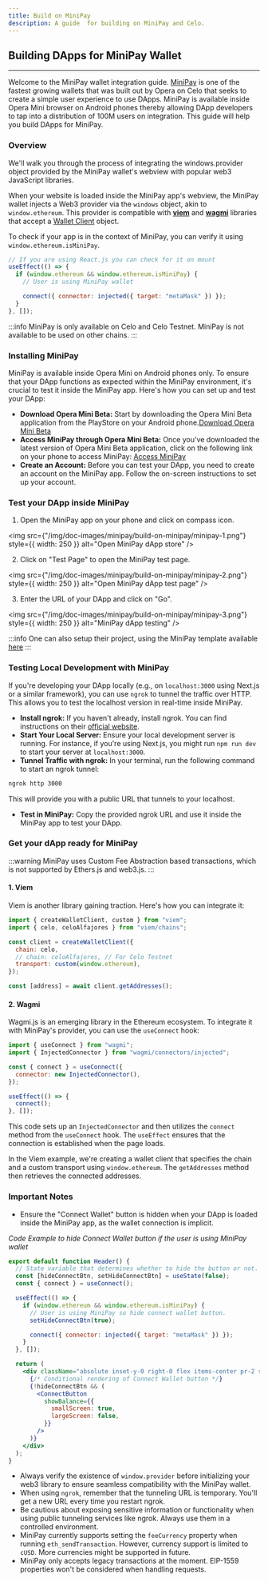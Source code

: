 ```yaml
---
title: Build on MiniPay
description: A guide  for building on MiniPay and Celo.
---
```


## Building DApps for MiniPay Wallet

---

Welcome to the MiniPay wallet integration guide. [MiniPay](https://www.opera.com/products/minipay) is one of the fastest growing wallets that was built out by Opera on Celo that seeks to create a simple user experience to use DApps. MiniPay is available inside Opera Mini browser on Android phones thereby allowing DApp developers to tap into a distribution of 100M users on integration. This guide will help you build DApps for MiniPay.

### Overview

We'll walk you through the process of integrating the windows.provider object provided by the MiniPay wallet's webview with popular web3 JavaScript libraries.

When your website is loaded inside the MiniPay app's webview, the MiniPay wallet injects a Web3 provider via the `windows` object, akin to `window.ethereum`. This provider is compatible with **[viem](https://viem.sh/docs/introduction)** and **[wagmi](https://wagmi.sh/)** libraries that accept a [Wallet Client](https://viem.sh/docs/clients/wallet#json-rpc-accounts) object.

To check if your app is in the context of MiniPay, you can verify it using `window.ethereum.isMiniPay`.

```js
// If you are using React.js you can check for it on mount
useEffect(() => {
  if (window.ethereum && window.ethereum.isMiniPay) {
    // User is using MiniPay wallet

    connect({ connector: injected({ target: "metaMask" }) });
  }
}, []);
```

:::info
MiniPay is only available on Celo and Celo Testnet. MiniPay is not available to be used on other chains.
:::

### Installing MiniPay

MiniPay is available inside Opera Mini on Android phones only. To ensure that your DApp functions as expected within the MiniPay environment, it's crucial to test it inside the MiniPay app. Here's how you can set up and test your DApp:

- **Download Opera Mini Beta:** Start by downloading the Opera Mini Beta application from the PlayStore on your Android phone.[Download Opera Mini Beta](https://play.google.com/store/apps/details?id=com.opera.mini.native.beta)
- **Access MiniPay through Opera Mini Beta:** Once you've downloaded the latest version of Opera Mini Beta application, click on the following link on your phone to access MiniPay: [Access MiniPay](https://opmini.page.link/d6VPt8LBwbAxstun8)
- **Create an Account:** Before you can test your DApp, you need to create an account on the MiniPay app. Follow the on-screen instructions to set up your account.

### Test your DApp inside MiniPay

1. Open the MiniPay app on your phone and click on compass icon.

<img
  src={"/img/doc-images/minipay/build-on-minipay/minipay-1.png"}
  style={{ width: 250 }}
  alt="Open MiniPay dApp store"
/>

2. Click on "Test Page" to open the MiniPay test page.

<img
  src={"/img/doc-images/minipay/build-on-minipay/minipay-2.png"}
  style={{ width: 250 }}
  alt="Open MiniPay dApp test page"
/>

3. Enter the URL of your DApp and click on "Go".

<img
  src={"/img/doc-images/minipay/build-on-minipay/minipay-3.png"}
  style={{ width: 250 }}
  alt="MiniPay dApp testing"
/>

:::info
One can also setup their project, using the MiniPay template available [here](https://github.com/celo-org/minipay-template)
:::

### Testing Local Development with MiniPay

If you're developing your DApp locally (e.g., on `localhost:3000` using Next.js or a similar framework), you can use `ngrok` to tunnel the traffic over HTTP. This allows you to test the localhost version in real-time inside MiniPay.

- **Install ngrok:** If you haven't already, install ngrok. You can find instructions on their [official website](https://ngrok.com/download).
- **Start Your Local Server:** Ensure your local development server is running. For instance, if you're using Next.js, you might run `npm run dev` to start your server at `localhost:3000`.
- **Tunnel Traffic with ngrok:** In your terminal, run the following command to start an ngrok tunnel:

```bash
ngrok http 3000
```

This will provide you with a public URL that tunnels to your localhost.

- **Test in MiniPay:** Copy the provided ngrok URL and use it inside the MiniPay app to test your DApp.

### Get your dApp ready for MiniPay

:::warning
MiniPay uses Custom Fee Abstraction based transactions, which is not supported by Ethers.js and web3.js.
:::

#### 1. Viem

Viem is another library gaining traction. Here's how you can integrate it:

```js
import { createWalletClient, custom } from "viem";
import { celo, celoAlfajores } from "viem/chains";

const client = createWalletClient({
  chain: celo,
  // chain: celoAlfajores, // For Celo Testnet
  transport: custom(window.ethereum),
});

const [address] = await client.getAddresses();
```

#### 2. Wagmi

Wagmi.js is an emerging library in the Ethereum ecosystem. To integrate it with MiniPay's provider, you can use the `useConnect` hook:

```js
import { useConnect } from "wagmi";
import { InjectedConnector } from "wagmi/connectors/injected";

const { connect } = useConnect({
  connector: new InjectedConnector(),
});

useEffect(() => {
  connect();
}, []);
```

This code sets up an `InjectedConnector` and then utilizes the `connect` method from the `useConnect` hook. The `useEffect` ensures that the connection is established when the page loads.

In the Viem example, we're creating a wallet client that specifies the chain and a custom transport using `window.ethereum`. The `getAddresses` method then retrieves the connected addresses.

### Important Notes

- Ensure the "Connect Wallet" button is hidden when your DApp is loaded inside the MiniPay app, as the wallet connection is implicit.

_Code Example to hide Connect Wallet button if the user is using MiniPay wallet_

```jsx
export default function Header() {
  // State variable that determines whether to hide the button or not.
  const [hideConnectBtn, setHideConnectBtn] = useState(false);
  const { connect } = useConnect();

  useEffect(() => {
    if (window.ethereum && window.ethereum.isMiniPay) {
      // User is using MiniPay so hide connect wallet button.
      setHideConnectBtn(true);

      connect({ connector: injected({ target: "metaMask" }) });
    }
  }, []);

  return (
    <div className="absolute inset-y-0 right-0 flex items-center pr-2 sm:static sm:inset-auto sm:ml-6 sm:pr-0">
      {/* Conditional rendering of Connect Wallet button */}
      {!hideConnectBtn && (
        <ConnectButton
          showBalance={{
            smallScreen: true,
            largeScreen: false,
          }}
        />
      )}
    </div>
  );
}
```

- Always verify the existence of `window.provider` before initializing your web3 library to ensure seamless compatibility with the MiniPay wallet.
- When using `ngrok`, remember that the tunneling URL is temporary. You'll get a new URL every time you restart ngrok.
- Be cautious about exposing sensitive information or functionality when using public tunneling services like ngrok. Always use them in a controlled environment.
- MiniPay currently supports setting the `feeCurrency` property when running `eth_sendTransaction`. However, currency support is limited to `cUSD`. More currencies might be supported in future.
- MiniPay only accepts legacy transactions at the moment. EIP-1559 properties won't be considered when handling requests.
